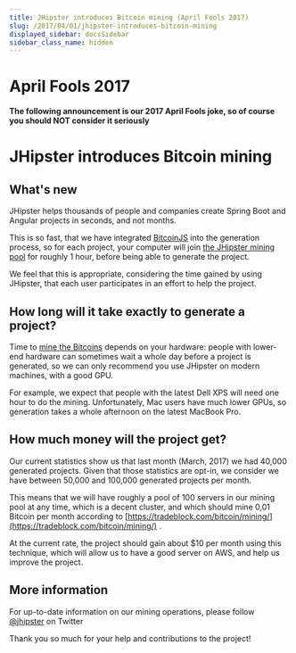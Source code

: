 ```yaml
---
title: JHipster introduces Bitcoin mining (April Fools 2017)
slug: /2017/04/01/jhipster-introduces-bitcoin-mining
displayed_sidebar: docsSidebar
sidebar_class_name: hidden
---
```


April Fools 2017
==================

**The following announcement is our 2017 April Fools joke, so of course you should NOT consider it seriously**

JHipster introduces Bitcoin mining
==================

What's new
----------

JHipster helps thousands of people and companies create Spring Boot and Angular projects in seconds, and not months.

This is so fast, that we have integrated [BitcoinJS](https://github.com/bitcoinjs/bitcoinjs-lib) into the generation process, so for each project, your computer will join [the JHipster mining pool](https://en.wikipedia.org/wiki/Mining_pool) for roughly 1 hour, before being able to generate the project.

We feel that this is appropriate, considering the time gained by using JHipster, that each user participates in an effort to help the project.

How long will it take exactly to generate a project?
----------

Time to [mine the Bitcoins](https://en.bitcoin.it/wiki/Mining) depends on your hardware: people with lower-end hardware can sometimes wait a whole day before a project is generated, so we can only recommend you use JHipster on modern machines, with a good GPU.

For example, we expect that people with the latest Dell XPS will need one hour to do the mining. Unfortunately, Mac users have much lower GPUs, so generation takes a whole afternoon on the latest MacBook Pro.

How much money will the project get?
----------

Our current statistics show us that last month (March, 2017) we had 40,000 generated projects. Given that those statistics are opt-in, we consider we have between 50,000 and 100,000 generated projects per month.

This means that we will have roughly a pool of 100 servers in our mining pool at any time, which is a decent cluster, and which should mine 0,01 Bitcoin per month according  to [https://tradeblock.com/bitcoin/mining/](https://tradeblock.com/bitcoin/mining/) .

At the current rate, the project should gain about $10 per month using this technique, which will allow us to have a good server on AWS, and help us improve the project.

More information
----------

For up-to-date information on our mining operations, please follow [@jhipster](https://twitter.com/jhipster) on Twitter

Thank you so much for your help and contributions to the project!
